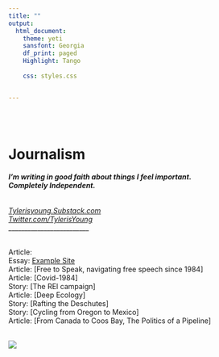 ```yaml
---
title: ""
output:
  html_document:
    theme: yeti
    sansfont: Georgia
    df_print: paged
    Highlight: Tango
    
    css: styles.css


---
```


<br>
<br>

<h1>**Journalism**</h1> 
<h6>
***I'm writing in good faith about things I feel important.***  
***Completely Independent.***
</h6>

*[Tylerisyoung.Substack.com](https://tylerisyoung.substack.com/?target=_blank)   
[Twitter.com/TylerisYoung](https://twitter.com/Tylerisyoung/?tagets=_blank)*  
 _________________________
 
 <br>
 Article:  
 Essay: [Example Site](./amiright_.html)   
 Article: [Free to Speak, navigating free speech since 1984]   
 Article: [Covid-1984]  
 Story: [The REI campaign]  
 Article: [Deep Ecology]  
 Story: [Rafting the Deschutes]  
 Story: [Cycling from Oregon to Mexico]  
 Article: [From Canada to Coos Bay, The Politics of a Pipeline]  
 
 <br>
 ![](images/theartistsrebellion.jpg)